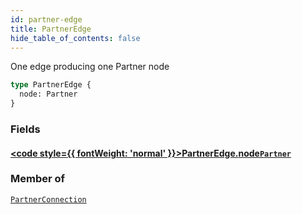 ```yaml
---
id: partner-edge
title: PartnerEdge
hide_table_of_contents: false
---
```








One edge producing one Partner node

```graphql
type PartnerEdge {
  node: Partner
}
```


### Fields

#### [<code style={{ fontWeight: 'normal' }}>PartnerEdge.<b>node</b></code>](#)<Bullet />[`Partner`](/adminidentity/api/graphql-admin/reference/objects/partner) <Badge class="secondary" text="object"/>
> 
> 



### Member of

[`PartnerConnection`](/adminidentity/api/graphql-admin/reference/objects/partner-connection)  <Badge class="secondary" text="object"/>



